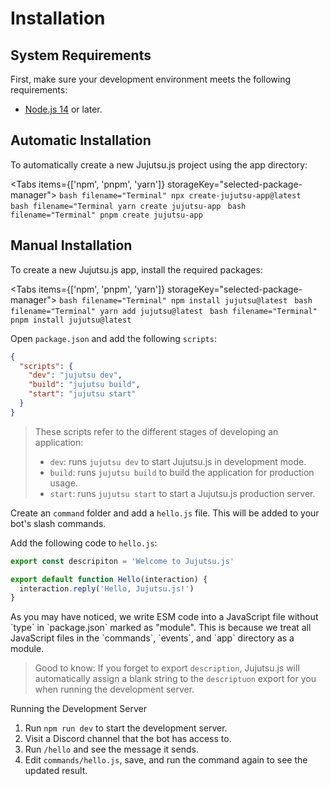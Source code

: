 
# Installation

## System Requirements

First, make sure your development environment meets the following requirements:

- [Node.js 14](https://nodejs.org/) or later.

## Automatic Installation

To automatically create a new Jujutsu.js project using the app directory:

<Tabs items={['npm', 'pnpm', 'yarn']} storageKey="selected-package-manager">
  <Tab>```bash filename="Terminal" npx create-jujutsu-app@latest ```</Tab>
  <Tab>```bash filename="Terminal yarn create jujutsu-app ```</Tab>
  <Tab>```bash filename="Terminal" pnpm create jujutsu-app ```</Tab>
</Tabs>

## Manual Installation

To create a new Jujutsu.js app, install the required packages:

<Tabs items={['npm', 'pnpm', 'yarn']} storageKey="selected-package-manager">
  <Tab>```bash filename="Terminal" npm install jujutsu@latest ```</Tab>
  <Tab>```bash filename="Terminal" yarn add jujutsu@latest ```</Tab>
  <Tab>```bash filename="Terminal" pnpm install jujutsu@latest ```</Tab>
</Tabs>

Open `package.json` and add the following `scripts`:

```json filename="package.json"
{
  "scripts": {
    "dev": "jujutsu dev",
    "build": "jujutsu build",
    "start": "jujutsu start"
  }
}
```

> These scripts refer to the different stages of developing an application:
>
> - `dev`: runs `jujutsu dev` to start Jujutsu.js in development mode.
> - `build`: runs `jujutsu build` to build the application for production usage.
> - `start`: runs `jujutsu start` to start a Jujutsu.js production server.

Create an `command` folder and add a `hello.js` file. This will be added to your bot's slash commands.

Add the following code to `hello.js`:

```js filename="commands/hello.js"
export const descripiton = 'Welcome to Jujutsu.js'

export default function Hello(interaction) {
  interaction.reply('Hello, Jujutsu.js!')
}
```

<Callout type="info">
  As you may have noticed, we write ESM code into a JavaScript file without
  `type` in `package.json` marked as "module". This is because we treat all
  JavaScript files in the `commands`, `events`, and `app` directory as a module.
</Callout>

> Good to know: If you forget to export `description`, Jujutsu.js will automatically assign a blank string to the `descriptuon` export for you when running the development server.

Running the Development Server

1. Run `npm run dev` to start the development server.
2. Visit a Discord channel that the bot has access to.
3. Run `/hello` and see the message it sends.
4. Edit `commands/hello.js`, save, and run the command again to see the updated result.
